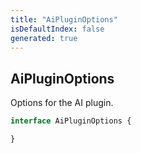 ```yaml
---
title: "AiPluginOptions"
isDefaultIndex: false
generated: true
---
```



<!-- This file was generated from the CommandKit source. Do not modify. Instead, re-run the "docgen" script -->


## AiPluginOptions

<GenerationInfo sourceFile="packages/ai/src/types.ts" sourceLine="44" packageName="@commandkit/ai" />

Options for the AI plugin.

```ts title="Signature"
interface AiPluginOptions {

}
```
